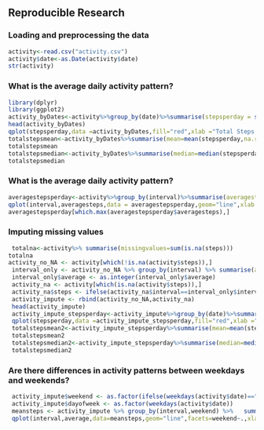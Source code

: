 ## Reproducible Research
###  Loading and preprocessing the data
```r
activity<-read.csv("activity.csv")
activity$date<-as.Date(activity$date)
str(activity)

```
### What is the average daily activity pattern?

```r
library(dplyr)
library(ggplot2)
activity_byDates<-activity%>%group_by(date)%>%summarise(stepsperday = sum(steps,na.rm = TRUE))
head(activity_byDates)
qplot(stepsperday,data =activity_byDates,fill="red",xlab ="Total Steps per Day",ylab = "Frequency",main = "Total Number of Steps Taken per Day")
totalstepsmean<-activity_byDates%>%summarise(mean=mean(stepsperday,na.rm = TRUE))
totalstepsmean
totalstepsmedian<-activity_byDates%>%summarise(median=median(stepsperday,na.rm = TRUE))
totalstepsmedian
```

### What is the average daily activity pattern?

```r
averagestepsperday<-activity%>%group_by(interval)%>%summarise(averagesteps=mean(steps,na.rm = TRUE))
qplot(interval,averagesteps,data = averagestepsperday,geom="line",xlab = "5-minute intervals",ylab = "Average steps taken across all days")
averagestepsperday[which.max(averagestepsperday$averagesteps),]
```

### Imputing missing values

```r
 totalna<-activity%>% summarise(missingvalues=sum(is.na(steps)))
totalna
activity_no_NA <- activity[which(!is.na(activity$steps)),]
 interval_only <- activity_no_NA %>% group_by(interval) %>% summarise(average=mean(steps))
 interval_only$average <- as.integer(interval_only$average)
 activity_na <- activity[which(is.na(activity$steps)),]
 activity_na$steps <- ifelse(activity_na$interval==interval_only$interval,interval_only$average)
 activity_impute <- rbind(activity_no_NA,activity_na)
 head(activity_impute)
 activity_impute_stepsperday<-activity_impute%>%group_by(date)%>%summarise(stepsperday=sum(steps))
 qplot(stepsperday,data =activity_impute_stepsperday,fill="red",xlab ="Total Steps per Day",ylab = "Frequency",main = "Total Number of Steps Taken per Day")
 totalstepsmean2<-activity_impute_stepsperday%>%summarise(mean=mean(stepsperday,na.rm = TRUE))
 totalstepsmean2
 totalstepsmedian2<-activity_impute_stepsperday%>%summarise(median=median(stepsperday,na.rm = TRUE))
 totalstepsmedian2
```

### Are there differences in activity patterns between weekdays and weekends?
```r
 activity_impute$weekend <- as.factor(ifelse(weekdays(activity$date)=="Saturday"|weekdays(activity$date)=="Sunday","weekend","weekday"))
 activity_impute$dayofweek <- as.factor(weekdays(activity$date))
 meansteps <- activity_impute %>% group_by(interval,weekend) %>%   summarise(average = mean(steps))
 qplot(interval,average,data=meansteps,geom="line",facets=weekend~.,xlab="5-minute interval",ylab="average number of steps",main="Average steps pattern between Weekday and Weekend")
```